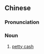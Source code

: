 {{also|零用现金}}
==Chinese==
{{zh-forms|s=零用现金|type=22}}

===Pronunciation===
{{zh-pron
|m=língyòng xiànjīn
|cat=n
}}

===Noun===
{{zh-noun}}

# [[petty cash]]